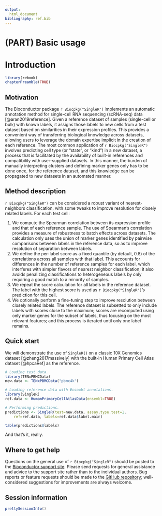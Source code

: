 ```yaml
---
output:
  html_document
bibliography: ref.bib
---
```


# (PART) Basic usage {-}

# Introduction

```r
library(rebook)
chapterPreamble(TRUE)
```

## Motivation

The Bioconductor package `r Biocpkg("SingleR")` implements an automatic annotation method 
for single-cell RNA sequencing (scRNA-seq) data [@aran2019reference].
Given a reference dataset of samples (single-cell or bulk) with known labels, 
it assigns those labels to new cells from a test dataset based on similarities in their expression profiles.
This provides a convenient way of transferring biological knowledge across datasets,
allowing users to leverage the domain expertise implicit in the creation of each reference.
The most common application of `r Biocpkg("SingleR")` involves predicting cell type (or "state", or "kind") in a new dataset,
a process that is facilitated by the availability of built-in references and compatibility with user-supplied datasets.
In this manner, the burden of manually interpreting clusters and defining marker genes only has to be done once, for the reference dataset, and this knowledge can be propagated to new datasets in an automated manner.

## Method description

`r Biocpkg("SingleR")` can be considered a robust variant of nearest-neighbors classification,
with some tweaks to improve resolution for closely related labels.
For each test cell:

1. We compute the Spearman correlation between its expression profile and that of each reference sample.
The use of Spearman's correlation provides a measure of robustness to batch effects across datasets.
The calculation only uses the union of marker genes identified by pairwise comparisons between labels in the reference data,
so as to improve resolution of separation between labels.
2. We define the per-label score as a fixed quantile (by default, 0.8) of the correlations across all samples with that label.
This accounts for differences in the number of reference samples for each label, 
which interferes with simpler flavors of nearest neighbor classification;
it also avoids penalizing classifications to heterogeneous labels by only requiring a good match to a minority of samples.
3. We repeat the score calculation for all labels in the reference dataset.
The label with the highest score is used as `r Biocpkg("SingleR")`'s prediction for this cell.
4. We optionally perform a fine-tuning step to improve resolution between closely related labels.
The reference dataset is subsetted to only include labels with scores close to the maximum;
scores are recomputed using only marker genes for the subset of labels, thus focusing on the most relevant features;
and this process is iterated until only one label remains.

## Quick start

We will demonstrate the use of `SingleR()` on a classic 10X Genomics dataset [@zheng2017massively]
with the built-in Human Primary Cell Atlas dataset [@hpcaRef] as the reference.

```r
# Loading test data.
library(TENxPBMCData)
new.data <- TENxPBMCData("pbmc4k")

# Loading reference data with Ensembl annotations.
library(SingleR)
ref.data <- HumanPrimaryCellAtlasData(ensembl=TRUE)

# Performing predictions.
predictions <- SingleR(test=new.data, assay.type.test=1, 
    ref=ref.data, labels=ref.data$label.main)

table(predictions$labels)
```

And that's it, really.

## Where to get help

Questions on the general use of `r Biocpkg("SingleR")` should be posted to 
the [Bioconductor support site](https://support.bioconductor.org).
Please send requests for general assistance and advice to the
support site rather than to the individual authors.
Bug reports or feature requests should be made to the [GitHub repository](https://github.com/LTLA/SingleR);
well-considered suggestions for improvements are always welcome.

## Session information {-}

```r
prettySessionInfo()
```
